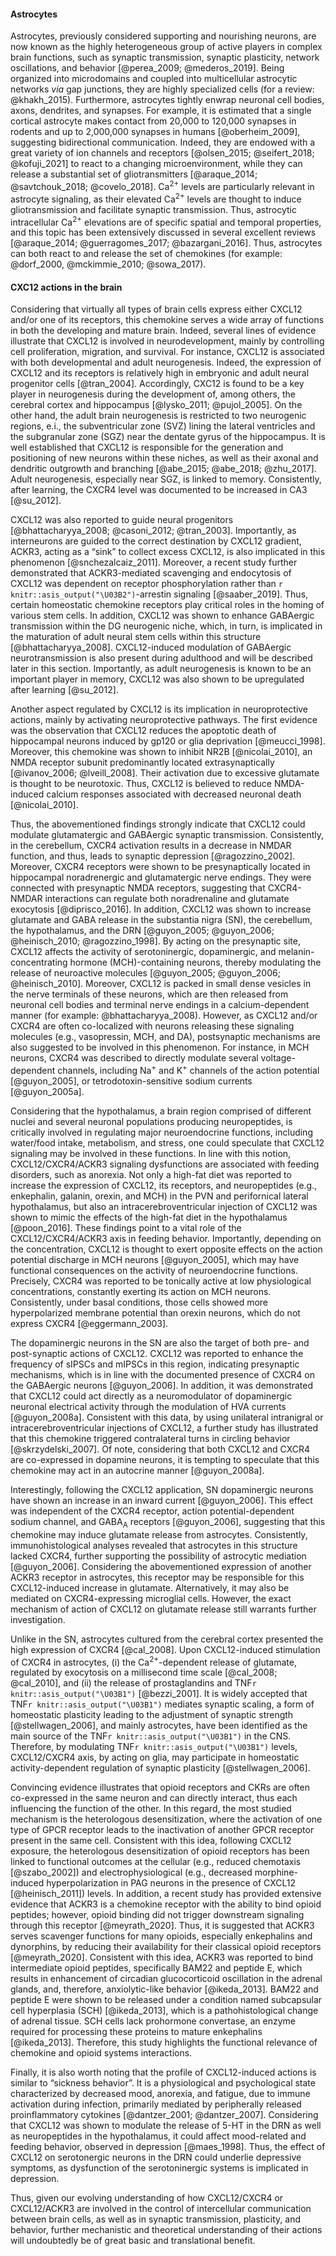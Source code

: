 
#### Astrocytes

Astrocytes, previously considered supporting and nourishing neurons, are now known as the highly heterogeneous group of active players in complex brain functions, such as synaptic transmission, synaptic plasticity, network oscillations, and behavior [@perea_2009; @mederos_2019]. 
Being organized into microdomains and coupled into multicellular astrocytic networks *via* gap junctions, they are highly specialized cells (for a review: @khakh_2015). 
Furthermore, astrocytes tightly enwrap neuronal cell bodies, axons, dendrites, and synapses.<!-- citations-->
For example, it is estimated that a single cortical astrocyte makes contact from 20,000 to 120,000 synapses in rodents and up to 2,000,000 synapses in humans [@oberheim_2009], suggesting bidirectional communication. 
Indeed, they are endowed with a great variety of ion channels and receptors [@olsen_2015; @seifert_2018; @kofuji_2021] to react to a changing microenvironment, while they can release a substantial set of gliotransmitters [@araque_2014; @savtchouk_2018; @covelo_2018]. 
Ca^2+^ levels are particularly relevant in astrocyte signaling, as their elevated Ca^2+^ levels are thought to induce gliotransmission and facilitate synaptic transmission. 
Thus, astrocytic intracellular Ca^2+^ elevations are of specific spatial and temporal properties, and this topic has been extensively discussed in several excellent reviews [@araque_2014; @guerragomes_2017; @bazargani_2016].
Thus, astrocytes can both react to and release the set of chemokines (for example: @dorf_2000, @mckimmie_2010; @sowa_2017).<!--more citations--> 

#### CXC12 actions in the brain {#CXCL12inthebrain}

Considering that virtually all types of brain cells express either CXCL12 and/or one of its receptors, this chemokine serves a wide array of functions in both the developing and mature brain.
Indeed, several lines of evidence illustrate that CXCL12 is involved in neurodevelopment, mainly by controlling cell proliferation, migration, and survival. 
For instance, CXCL12 is associated with both developmental and adult neurogenesis. 
Indeed, the expression of CXCL12 and its receptors is relatively high in embryonic and adult neural progenitor cells [@tran_2004].
Accordingly, CXC12 is found to be a key player in neurogenesis during the development of, among others, the cerebral cortex and hippocampus [@lysko_2011; @pujol_2005].
On the other hand, the adult brain neurogenesis is restricted to two neurogenic regions, e.i., the subventricular zone (SVZ) lining the lateral ventricles and the subgranular zone (SGZ) near the dentate gyrus of the hippocampus. <!-- better written, citations --> 
It is well established that CXCL12 is responsible for the generation and positioning of new neurons within these niches, as well as their axonal and dendritic outgrowth and branching [@abe_2015; @abe_2018; @zhu_2017].
Adult neurogenesis, especially near SGZ, is linked to memory.
Consistently, after learning, the CXCR4 level was documented to be increased in CA3 [@su_2012]. 

CXCL12 was also reported to guide neural progenitors [@bhattacharyya_2008; @casoni_2012; @tran_2003].
Importantly, as interneurons are guided to the correct destination by CXCL12 gradient, ACKR3, acting as a "sink" to collect excess CXCL12, is also implicated in this phenomenon [@snchezalcaiz_2011].
Moreover, a recent study further demonstrated that ACKR3-mediated scavenging and endocytosis of CXCL12 was dependent on receptor phosphorylation rather than `r knitr::asis_output("\U03B2")`-arrestin signaling [@saaber_2019]. 
Thus, certain homeostatic chemokine receptors play critical roles in the homing of various stem cells. 
In addition, CXCL12 was shown to enhance GABAergic transmission within the DG neurogenic niche, which, in turn, is implicated in the maturation of adult neural stem cells within this structure [@bhattacharyya_2008].
CXCL12-induced modulation of GABAergic neurotransmission is also present during adulthood and will be described later in this section. <!-- + GABAergic transmission-->
Importantly, as adult neurogenesis is known to be an important player in memory, CXCL12 was also shown to be upregulated after learning [@su_2012]. <!-- ładniej napisać to zdanie... -->

Another aspect regulated by CXCL12 is its implication in neuroprotective actions, mainly by activating neuroprotective pathways.<!--, such as Akt and ERK`r knitr::asis_output("\U00BD")` [@vauzour_2007].inne, poprawić....--><!-- for example the activation of the Ca^2+^ and cAMP-dependent transcription factor CREB [@meucci_1998] It can also act post-synaptically by activating aG protein activated inward rectifier K+(GIRK), a voltage-gated K channel Kv2.1 associated to neuronal survival, and by increasing high voltage-activated Ca2+currents. [@casoni_2012] ( Casoni et al., 2012 )., JAK/STAT przykłady cytowania // activation of pro-survival and anti-apoptotic pathways through phosphorylation of molecules such as Akt, as well as activation of MAP kinases such as p-38 and Erk1/2 (p44/42; Maciejewski-Lenoir et al., 1999;Meucci et al., 2000;Cambienet al., 2001;Deiva et al., 2004; Klosowska et al., 2009;Lyons et al.,2009). to dotyczy CX3CL1...--> 
The first evidence was the observation that CXCL12 reduces the apoptotic death of hippocampal neurons induced by gp120 or glia deprivation [@meucci_1998].
Moreover, this chemokine was shown to inhibit NR2B [@nicolai_2010], an NMDA receptor subunit predominantly located extrasynaptically [@ivanov_2006; @lveill_2008]. 
Their activation due to excessive glutamate is thought to be neurotoxic.
Thus, CXCL12 is believed to reduce NMDA-induced calcium responses associated with decreased neuronal death [@nicolai_2010].

Thus, the abovementioned findings strongly indicate that CXCL12 could modulate glutamatergic and GABAergic synaptic transmission. 
Consistently, in the cerebellum, CXCR4 activation results in a decrease in NMDAR function, and thus, leads to synaptic depression [@ragozzino_2002].<!-- , probably by CXCL12-induced reduction in NR2B expression subunit of NMDAR [@nicolai_2010]. na ile to prawda? nie bardziej aktywacja NR2B przyczynia się do LTD? sprawdzić -->
Moreover, CXCR4 receptors were shown to be presynaptically located in hippocampal noradrenergic and glutamatergic nerve endings.
They were connected with presynaptic NMDA receptors, suggesting that CXCR4-NMDAR interactions can regulate both noradrenaline and glutamate exocytosis [@diprisco_2016]. 
In addition, CXCL12 was shown to increase glutamate and GABA release in the substantia nigra (SN), the cerebellum, the hypothalamus, and the DRN [@guyon_2005; @guyon_2006; @heinisch_2010; @ragozzino_1998].
<!--CXCR4 is also widely expressed on microglia, and thus being able to react to astrocytic glutamate. najlepiej rozbudować -->
By acting on the presynaptic site, CXCL12 affects the activity of serotoninergic, dopaminergic, and melanin-concentrating hormone (MCH)-containing neurons, thereby modulating the release of neuroactive molecules [@guyon_2005; @guyon_2006; @heinisch_2010]. 
Moreover, CXCL12 is packed in small dense vesicles in the nerve terminals of these neurons, which are then released from neuronal cell bodies and terminal nerve endings in a calcium-dependent manner (for example: @bhattacharyya_2008).
However, as CXCL12 and/or CXCR4 are often co-localized with neurons releasing these signaling molecules (e.g., vasopressin, MCH, and DA<!-- dodać inne + cytowania-->), <!--together with ...., -->postsynaptic mechanisms are also suggested to be involved in this phenomenon. 
For instance, in MCH neurons, CXCR4 was described to directly modulate several voltage-dependent channels, including Na^+^ and K^+^ channels of the action potential [@guyon_2005], or tetrodotoxin-sensitive sodium currents [@guyon_2005a].

Considering that the hypothalamus, a brain region comprised of different nuclei and several neuronal populations producing neuropeptides, is critically involved in regulating major neuroendocrine functions, including water/food intake, metabolism, and stress, one could speculate that CXCL12 signaling may be involved in these functions.
In line with this notion, CXCL12/CXCR4/ACKR3 signaling dysfunctions are associated with feeding disorders, such as anorexia.
Not only a high-fat diet was reported to increase the expression of CXCL12, its receptors, and neuropeptides (e.g., enkephalin, galanin, orexin, and MCH) in the PVN and perifornical lateral hypothalamus, but also an intracerebroventricular injection of CXCL12 was shown to mimic the effects of the high-fat diet in the hypothalamus [@poon_2016]. 
These findings point to a vital role of the CXCL12/CXCR4/ACKR3 axis in feeding behavior. <!-- Both SDF-1 and GABA have been shown to regulate the rate of GnRH neuronal migration by accelerating and slowing migration, respectively. As such, this system was used to explore the mechanism by which these molecules act to produce coordinated cell movement during development. In the present study, GABA and SDF-1 are shown to exert opposite effects on the speed of cell movement by activating depolarizing or hyperpolarizing signaling pathways, GABA via changes in chloride, and SDF-1 via changes in potassium. GABA and SDF-1 were also found to act synergistically to promote linear rather than random movement. The simultaneous activation of these signaling pathways, therefore, results in tight control of cellular speed and improved directionality along the migratory pathway of GnRH neurons. -->
Importantly, depending on the concentration, CXCL12 is thought to exert opposite effects on the action potential discharge in MCH neurons [@guyon_2005], which may have functional consequences on the activity of neuroendocrine functions.
Precisely, CXCR4 was reported to be tonically active at low physiological concentrations, constantly exerting its action on MCH neurons.<!-- whereas its activation lead to ... -->
Consistently, under basal conditions, those cells showed more hyperpolarized membrane potential than orexin neurons, which do not express CXCR4 [@eggermann_2003]. 

The dopaminergic neurons in the SN are also the target of both pre- and post-synaptic actions of CXCL12. 
CXCL12 was reported to enhance the frequency of sIPSCs and mIPSCs in this region, indicating presynaptic mechanisms, which is in line with the documented presence of CXCR4 on the GABAergic neurons [@guyon_2006].
In addition, it was demonstrated that CXCL12 could act directly as a neuromodulator of dopaminergic neuronal electrical activity through the modulation of HVA currents [@guyon_2008a].
Consistent with this data, by using unilateral intranigral or intracerebroventricular injections of CXCL12, a further study has illustrated that this chemokine triggered contralateral turns in circling behavior  [@skrzydelski_2007]. 
Of note, considering that both CXCL12 and CXCR4 are co-expressed in dopamine neurons<!-- citations -->, it is tempting to speculate that this chemokine may act in an autocrine manner [@guyon_2008a].
<!--For instance, electrophysiological recordings of supraoptic neurons have demonstrated that CXCL12 decreases the electrical activity of AVP neurons *via* CXCR4, resulting in reduced AVP release [@callewaere_2006].
Importantly, These findings also elucidate that CXCL12 cognate receptor, CXCL12, may be implicated in the autocrine regulation of these neurons. -->

Interestingly, following the CXCL12 application, SN dopaminergic neurons have shown an increase in an inward current [@guyon_2006].
This effect was independent of the CXCR4 receptor, action potential-dependent sodium channel, and GABA~A~ receptors [@guyon_2006], suggesting that this chemokine may induce glutamate release from astrocytes.
Consistently, immunohistological analyses revealed that astrocytes in this structure lacked CXCR4, further supporting the possibility of astrocytic mediation [@guyon_2006]. 
Considering the abovementioned expression of another ACKR3 receptor in astrocytes, this receptor may be responsible for this CXCL12-induced increase in glutamate. 
Alternatively, it may also be mediated on CXCR4-expressing microglial cells. 
However, the exact mechanism of action of CXCL12 on glutamate release still warrants further investigation.

Unlike in the SN, astrocytes cultured from the cerebral cortex presented the high expression of CXCR4 [@cal_2008].
Upon CXCL12-induced stimulation of CXCR4 in astrocytes, (i) the Ca^2+^-dependent release of glutamate, regulated by exocytosis on a millisecond time scale [@cal_2008; @cal_2010], and (ii) the release of prostaglandins and TNF`r knitr::asis_output("\U03B1")` [@bezzi_2001].
It is widely accepted that TNF`r knitr::asis_output("\U03B1")` mediates synaptic scaling, a form of homeostatic plasticity leading to the adjustment of synaptic strength [@stellwagen_2006], and mainly astrocytes, have been identified as the main source of the TNF`r knitr::asis_output("\U03B1")` in the CNS.
Therefore, by modulating TNF`r knitr::asis_output("\U03B1")` levels, CXCL12/CXCR4 axis, by acting on glia, may participate in homeostatic activity-dependent regulation of synaptic plasticity [@stellwagen_2006].

Convincing evidence illustrates that opioid receptors and CKRs are often co-expressed in the same neuron and can directly interact, thus each influencing the function of the other. 
In this regard, the most studied mechanism is the heterologous desensitization, where the activation of one type of GPCR receptor leads to the inactivation of another GPCR receptor present in the same cell.
Consistent with this idea, following CXCL12 exposure, the heterologous desensitization of opioid receptors has been linked to functional outcomes at the cellular (e.g., reduced chemotaxis [@szabo_2002]) and electrophysiological (e.g., decreased morphine-induced hyperpolarization in PAG neurons in the presence of CXCL12 [@heinisch_2011]) levels. 
In addition, a recent study has provided extensive<!--novel?new?--> evidence that ACKR3 is a chemokine receptor with the ability to bind opioid peptides; however, opioid binding did not trigger downstream signaling through this receptor [@meyrath_2020].
Thus, it is suggested that ACKR3 serves scavenger functions for many opioids, especially enkephalins and dynorphins, by reducing their availability for their classical opioid receptors [@meyrath_2020]. 
Consistent with this idea, ACKR3 was reported to bind intermediate opioid peptides, specifically BAM22 and peptide E, which results in enhancement of circadian glucocorticoid oscillation in the adrenal glands, and, therefore, anxiolytic-like behavior [@ikeda_2013]. <!-- może poprawic albo wrocić do innej wersji? -->
BAM22 and peptide E were shown to be released under a condition named subcapsular cell hyperplasia (SCH) [@ikeda_2013], which is a pathohistological change of adrenal tissue.
SCH cells lack prohormone convertase, an enzyme required for processing these proteins to mature enkephalins [@ikeda_2013].
Therefore, this study highlights the functional relevance of chemokine and opioid systems interactions.

Finally, it is also worth noting that the profile of CXCL12-induced actions is similar to “sickness behavior”.
It is a physiological and psychological state characterized by decreased mood, anorexia, and fatigue, due to immune activation during infection, primarily mediated by peripherally released proinflammatory cytokines [@dantzer_2001; @dantzer_2007]. 
Considering that CXCL12 was shown to modulate the release of 5-HT in the DRN as well as neuropeptides in the hypothalamus, it could affect mood-related and feeding behavior, observed in depression [@maes_1998].
Thus, the effect of CXCL12 on serotonergic neurons in the DRN could underlie depressive symptoms, as dysfunction of the serotoninergic systems is implicated in depression.
<!-- Moreover, amygdala --> 

Thus, given our evolving understanding of how CXCL12/CXCR4 or CXCL12/ACKR3 are involved in the control of intercellular communication between brain cells, as well as in synaptic transmission, plasticity, and behavior, further mechanistic and theoretical understanding of their actions will undoubtedly be of great basic and translational benefit. <!-- napisać lepsze podsumowanie.... Overall, this chemokine system is one of the key players in the neuro-immune interface that shapes CNS responses to changes in the environment. While much effort has been made to investigate the mechanisms underlying CXCL12/CXCR4 or CXCL12/ACKR3-mediated regulation of synaptic transmission and plasticity and their specific properties in certain synapses and brain regions, their impact on network function and animal behavior have only been initially explored. Taken together, the relevance of the actions mentioned above of CXCL12/CXCR4/ACKR3 signaling to mechanisms implicated in many neurobiological disorders is suggestive of -->